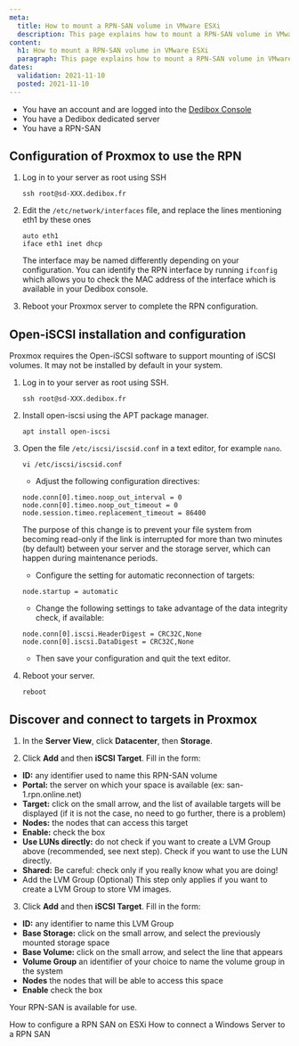 ```yaml
---
meta:
  title: How to mount a RPN-SAN volume in VMware ESXi
  description: This page explains how to mount a RPN-SAN volume in VMware ESXi
content:
  h1: How to mount a RPN-SAN volume in VMware ESXi
  paragraph: This page explains how to mount a RPN-SAN volume in VMware ESXi
dates:
  validation: 2021-11-10
  posted: 2021-11-10
---
```


<Message type="requirement">

* You have an account and are logged into the [Dedibox Console](https://console.online.net)
* You have a Dedibox dedicated server
* You have a RPN-SAN 

</Message>

## Configuration of Proxmox to use the RPN

1. Log in to your server as root using SSH
    ```
    ssh root@sd-XXX.dedibox.fr
    ```
2. Edit the `/etc/network/interfaces` file, and replace the lines mentioning eth1 by these ones
    ```
    auto eth1
    iface eth1 inet dhcp
    ```

    <Message type="tip">

    The interface may be named differently depending on your configuration. You can identify the RPN interface by running `ifconfig` which allows you to check the MAC address of the interface which is available in your Dedibox console.

    </Message>

3. Reboot your Proxmox server to complete the RPN configuration.


## Open-iSCSI installation and configuration

Proxmox requires the Open-iSCSI software to support mounting of iSCSI volumes. It may not be installed by default in your system.

1. Log in to your server as root using SSH.
    ```
    ssh root@sd-XXX.dedibox.fr
    ```
2. Install open-iscsi using the APT package manager.
    ```
    apt install open-iscsi
    ```

3. Open the file `/etc/iscsi/iscsid.conf` in a text editor, for example `nano`.
    ```
    vi /etc/iscsi/iscsid.conf
    ```

    * Adjust the following configuration directives:
    ```
    node.conn[0].timeo.noop_out_interval = 0
    node.conn[0].timeo.noop_out_timeout = 0
    node.session.timeo.replacement_timeout = 86400
    ```
    The purpose of this change is to prevent your file system from becoming read-only if the link is interrupted for more than two minutes (by default) between your server and the storage server, which can happen during maintenance periods.

    * Configure the setting for automatic reconnection of targets:
    ```
    node.startup = automatic
    ```

    * Change the following settings to take advantage of the data integrity check, if available:
    ```
    node.conn[0].iscsi.HeaderDigest = CRC32C,None
    node.conn[0].iscsi.DataDigest = CRC32C,None
    ```
    * Then save your configuration and quit the text editor. 

7. Reboot your server. 
    ```
    reboot 
    ```

## Discover and connect to targets in Proxmox

1. In the **Server View**, click **Datacenter**, then **Storage**.

2. Click **Add** and then **iSCSI Target**. Fill in the form:

* **ID:** any identifier used to name this RPN-SAN volume
* **Portal:** the server on which your space is available (ex: san-1.rpn.online.net)
* **Target:** click on the small arrow, and the list of available targets will be displayed (if it is not the case, no need to go further, there is a problem)
* **Nodes:** the nodes that can access this target
* **Enable:** check the box
* **Use LUNs directly:** do not check if you want to create a LVM Group above (recommended, see next step). Check if you want to use the LUN directly.
* **Shared:** Be careful: check only if you really know what you are doing!
* Add the LVM Group (Optional)
This step only applies if you want to create a LVM Group to store VM images.

3. Click **Add** and then **iSCSI Target**. Fill in the form:

* **ID:** any identifier to name this LVM Group
* **Base Storage:** click on the small arrow, and select the previously mounted storage space
* **Base Volume:** click on the small arrow, and select the line that appears
* **Volume Group** an identifier of your choice to name the volume group in the system
* **Nodes** the nodes that will be able to access this space
* **Enable** check the box

Your RPN-SAN is available for use.

<Navigation title="See Also">
  <PreviousButton to="/dedibox-network/rpn/how-to/use-rpn-san-esxi/">How to configure a RPN SAN on ESXi</PreviousButton>
  <NextButton to="/dedibox-network/rpn/how-to/connect-rpn-san-windows/">How to connect a Windows Server to a RPN SAN</NextButton>
</Navigation>